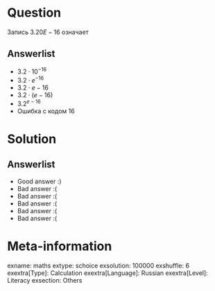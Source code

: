 Question
========
Запись $3.20E-16$ означает


Answerlist
----------
*  $3.2\cdot 10^{-16}$
*  $3.2\cdot e^{-16}$
*  $3.2\cdot e - 16$
*  $3.2\cdot (e - 16)$
*  $3.2^{e-16}$
*  Ошибка с кодом 16

Solution
========

Answerlist
----------
*  Good answer :)
*  Bad answer :(
*  Bad answer :(
*  Bad answer :(
*  Bad answer :(
*  Bad answer :(

Meta-information
================
exname: maths
extype: schoice
exsolution: 100000
exshuffle: 6
exextra[Type]: Calculation
exextra[Language]: Russian
exextra[Level]: Literacy
exsection: Others